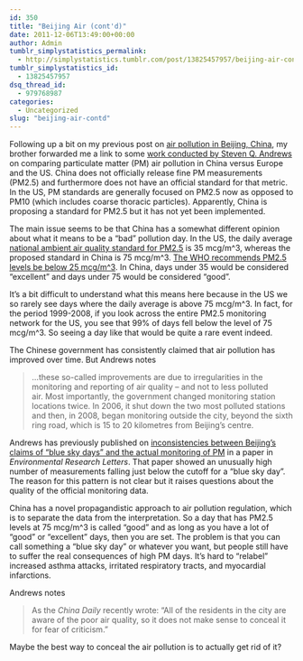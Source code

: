 ```yaml
---
id: 350
title: "Beijing Air (cont'd)"
date: 2011-12-06T13:49:00+00:00
author: Admin
tumblr_simplystatistics_permalink:
  - http://simplystatistics.tumblr.com/post/13825457957/beijing-air-contd
tumblr_simplystatistics_id:
  - 13825457957
dsq_thread_id:
  - 979768987
categories:
  - Uncategorized
slug: "beijing-air-contd"
---
```

Following up a bit on my previous post on <a href="http://simplystatistics.tumblr.com/post/13601935082/beijing-air" target="_blank">air pollution in Beijing, China</a>, my brother forwarded me a link to some <a href="http://www.chinadialogue.net/article/show/single/en/4661-Beijing-s-hazardous-blue-sky" target="_blank">work conducted by Steven Q. Andrews</a> on comparing particulate matter (PM) air pollution in China versus Europe and the US. China does not officially release fine PM measurements (PM2.5) and furthermore does not have an official standard for that metric. In the US, PM standards are generally focused on PM2.5 now as opposed to PM10 (which includes coarse thoracic particles). Apparently, China is proposing a standard for PM2.5 but it has not yet been implemented.

The main issue seems to be that China has a somewhat different opinion about what it means to be a &#8220;bad&#8221; pollution day. In the US, the daily average <a href="http://www.epa.gov/air/criteria.html" target="_blank">national ambient air quality standard for PM2.5</a> is 35 mcg/m^3, whereas the proposed standard in China is 75 mcg/m^3. <a href="http://www.who.int/phe/health_topics/outdoorair_aqg/en/" target="_blank">The WHO recommends PM2.5 levels be below 25 mcg/m^3</a>. In China, days under 35 would be considered &#8220;excellent&#8221; and days under 75 would be considered &#8220;good&#8221;.

It&#8217;s a bit difficult to understand what this means here because in the US we so rarely see days where the daily average is above 75 mcg/m^3. In fact, for the period 1999-2008, if you look across the entire PM2.5 monitoring network for the US, you see that 99% of days fell below the level of 75 mcg/m^3. So seeing a day like that would be quite a rare event indeed.

The Chinese government has consistently claimed that air pollution has improved over time. But Andrews notes

> <span>&#8230;these so-called improvements are due to irregularities in the monitoring and reporting of air quality – and not to less polluted air. Most importantly, the government </span><span>changed monitoring station locations</span><span> twice. In 2006, it shut down the two most polluted stations and then, in 2008, began monitoring outside the city, beyond the sixth ring road, which is 15 to 20 kilometres from Beijing’s centre.</span>

<span>Andrews has previously published on <a href="http://iopscience.iop.org/1748-9326/3/3/034009" target="_blank">inconsistencies between Beijing&#8217;s claims of &#8220;blue sky days&#8221; and the actual monitoring of PM</a> in a paper in </span><span><em>Environmental Research Letters</em>. That paper showed an unusually high number of measurements falling just below the cutoff for a &#8220;blue sky day&#8221;. The reason for this pattern is not clear but it raises questions about the quality of the official monitoring data.</span>

<span>China has a novel propagandistic approach to air pollution regulation, which is to separate the data from the interpretation. So a day that has PM2.5 levels at 75 mcg/m^3 is called &#8220;good&#8221; and as long as you have a lot of &#8220;good&#8221; or &#8220;excellent&#8221; days, then you are set. The problem is that you can call something a &#8220;blue sky day&#8221; or whatever you want, but people still have to suffer the real consequences of high PM days. It&#8217;s hard to &#8220;relabel&#8221; increased asthma attacks, irritated respiratory tracts, and myocardial infarctions. </span>

<span>Andrews notes</span>

> <span>As the </span>_China Daily_<span> recently </span><span>wrote</span><span>: “All of the residents in the city are aware of the poor air quality, so it does not make sense to conceal it for fear of criticism.”</span>

<span>Maybe the best way to conceal the air pollution is to actually get rid of it?</span>
